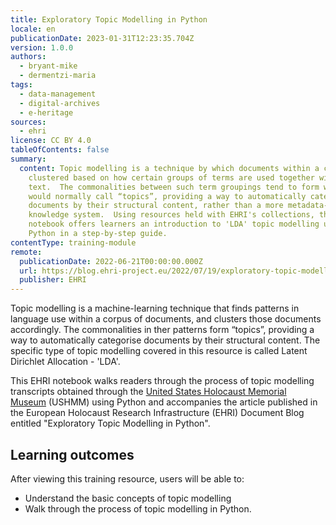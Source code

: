 ```yaml
---
title: Exploratory Topic Modelling in Python
locale: en
publicationDate: 2023-01-31T12:23:35.704Z
version: 1.0.0
authors:
  - bryant-mike
  - dermentzi-maria
tags:
  - data-management
  - digital-archives
  - e-heritage
sources:
  - ehri
license: CC BY 4.0
tableOfContents: false
summary:
  content: Topic modelling is a technique by which documents within a corpus are
    clustered based on how certain groups of terms are used together within the
    text.  The commonalities between such term groupings tend to form what we
    would normally call “topics”, providing a way to automatically categorise
    documents by their structural content, rather than a more metadata-based
    knowledge system.  Using resources held with EHRI's collections, this
    notebook offers learners an introduction to 'LDA' topic modelling using
    Python in a step-by-step guide.
contentType: training-module
remote:
  publicationDate: 2022-06-21T00:00:00.000Z
  url: https://blog.ehri-project.eu/2022/07/19/exploratory-topic-modelling-in-python/
  publisher: EHRI
---
```

Topic modelling is a machine-learning technique that finds patterns in language use within a corpus of documents, and clusters those documents accordingly.   The commonalities in ther patterns form “topics”, providing a way to automatically categorise documents by their structural content. The specific type of topic modelling covered in this resource is called Latent Dirichlet Allocation - 'LDA'.

This EHRI notebook walks readers through the process of topic modelling transcripts obtained through the [United States Holocaust Memorial Museum](https://www.ushmm.org/) (USHMM) using Python and accompanies the article published in the European Holocaust Research Infrastructure (EHRI) Document Blog entitled "Exploratory Topic Modelling in Python".

## L﻿earning outcomes

A﻿fter viewing this training resource, users will be able to:

* Understand the basic concepts of topic modelling
* Walk through the process of topic modelling in Python.

<ExternalResource title="Interested in learning more?" subtitle="Check out Exploratory Topic Modelling in Python" url="https://blog.ehri-project.eu/2022/07/19/exploratory-topic-modelling-in-python/" />

